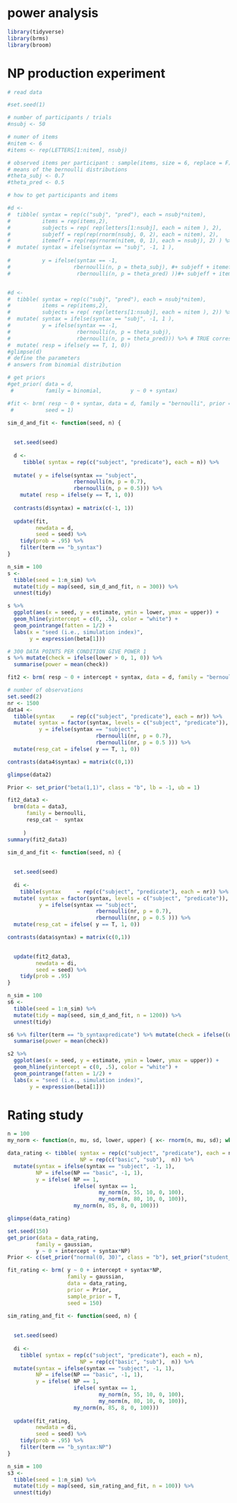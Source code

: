 # power analysis 

``` r
library(tidyverse)
library(brms)
library(broom)
```

# NP production experiment
``` r
# read data

#set.seed(1)

# number of participants / trials
#nsubj <- 50

# numer of items 
#nitem <- 6
#items <- rep(LETTERS[1:nitem], nsubj)

# observed items per participant : sample(items, size = 6, replace = F)
# means of the bernoulli distributions
#theta_subj <- 0.7
#theta_pred <- 0.5

# how to get participants and items

#d <-
#  tibble( syntax = rep(c("subj", "pred"), each = nsubj*nitem),
#          items = rep(items,2),
#          subjects = rep( rep(letters[1:nsubj], each = nitem ), 2),
#          subjeff = rep(rep(rnorm(nsubj, 0, 2), each = nitem), 2),
#          itemeff = rep(rep(rnorm(nitem, 0, 1), each = nsubj), 2) ) %>%
#  mutate( syntax = ifelse(syntax == "subj", -1, 1 ),
          
#          y = ifelse(syntax == -1, 
#                    rbernoulli(n, p = theta_subj), #+ subjeff + itemeff,
#                     rbernoulli(n, p = theta_pred) ))#+ subjeff + itemeff )) 


#d <- 
#  tibble( syntax = rep(c("subj", "pred"), each = nsubj*nitem),
#          items = rep(items,2),
#          subjects = rep( rep(letters[1:nsubj], each = nitem ), 2)) %>%
#  mutate( syntax = ifelse(syntax == "subj", -1, 1 ),
#          y = ifelse(syntax == -1, 
#                     rbernoulli(n, p = theta_subj),
#                     rbernoulli(n, p = theta_pred))) %>% # TRUE corresponds to subordinate response
#  mutate( resp = ifelse(y == T, 1, 0))
#glimpse(d)
# define the parameters
# answers from binomial distribution

# get priors
#get_prior( data = d,
 #          family = binomial,         y ~ 0 + syntax)

#fit <- brm( resp ~ 0 + syntax, data = d, family = "bernoulli", prior = prior(beta(1,1), class = b),
 #          seed = 1)
```

``` r
sim_d_and_fit <- function(seed, n) {
  
  
  set.seed(seed)
  
  d <-
     tibble( syntax = rep(c("subject", "predicate"), each = n)) %>%
        
  mutate( y = ifelse(syntax == "subject", 
                     rbernoulli(n, p = 0.7),
                     rbernoulli(n, p = 0.5))) %>%
    mutate( resp = ifelse(y == T, 1, 0))
  
  contrasts(d$syntax) = matrix(c(-1, 1))
  
  update(fit,
         newdata = d, 
         seed = seed) %>% 
    tidy(prob = .95) %>% 
    filter(term == "b_syntax")
}
```

``` r
n_sim = 100
s <-
  tibble(seed = 1:n_sim) %>% 
  mutate(tidy = map(seed, sim_d_and_fit, n = 300)) %>% 
  unnest(tidy)
```

``` r
s %>% 
  ggplot(aes(x = seed, y = estimate, ymin = lower, ymax = upper)) +
  geom_hline(yintercept = c(0, .5), color = "white") +
  geom_pointrange(fatten = 1/2) +
  labs(x = "seed (i.e., simulation index)",
       y = expression(beta[1]))

# 300 DATA POINTS PER CONDITION GIVE POWER 1
s %>% mutate(check = ifelse(lower > 0, 1, 0)) %>% 
  summarise(power = mean(check))
```

``` r
fit2 <- brm( resp ~ 0 + intercept + syntax, data = d, family = "bernoulli", prior = prior(beta(1,1), class = b), seed = 1)
```




``` r
# number of observations
set.seed(2)
nr <- 1500
data4 <-
  tibble(syntax     = rep(c("subject", "predicate"), each = nr)) %>% 
  mutate( syntax = factor(syntax, levels = c("subject", "predicate")),
          y = ifelse(syntax == "subject", 
                            rbernoulli(nr, p = 0.7),
                            rbernoulli(nr, p = 0.5 ))) %>%
  mutate(resp_cat = ifelse( y == T, 1, 0))

contrasts(data4$syntax) = matrix(c(0,1))

glimpse(data2)

Prior <- set_prior("beta(1,1)", class = "b", lb = -1, ub = 1)

fit2_data3 <-
  brm(data = data3,
      family = bernoulli,
      resp_cat ~  syntax
  
     )
summary(fit2_data3)

sim_d_and_fit <- function(seed, n) {
  
  
  set.seed(seed)
  
  di <-
    tibble(syntax     = rep(c("subject", "predicate"), each = nr)) %>% 
  mutate( syntax = factor(syntax, levels = c("subject", "predicate")),
          y = ifelse(syntax == "subject", 
                            rbernoulli(nr, p = 0.7),
                            rbernoulli(nr, p = 0.5 ))) %>%
  mutate(resp_cat = ifelse( y == T, 1, 0))

contrasts(data$syntax) = matrix(c(0,1))

  
  update(fit2_data3,
         newdata = di, 
         seed = seed) %>% 
    tidy(prob = .95) 
}
```

``` r
n_sim = 100
s6 <-
  tibble(seed = 1:n_sim) %>% 
  mutate(tidy = map(seed, sim_d_and_fit, n = 1200)) %>% 
  unnest(tidy)
```

``` r
s6 %>% filter(term == "b_syntaxpredicate") %>% mutate(check = ifelse((upper < 0), 1, 0)) %>% 
  summarise(power = mean(check))

```

``` r
s2 %>% 
  ggplot(aes(x = seed, y = estimate, ymin = lower, ymax = upper)) +
  geom_hline(yintercept = c(0, .5), color = "white") +
  geom_pointrange(fatten = 1/2) +
  labs(x = "seed (i.e., simulation index)",
       y = expression(beta[1]))
```

# Rating study 
``` r
n = 100
my_norm <- function(n, mu, sd, lower, upper) { x<- rnorm(n, mu, sd); while(any(x<lower | x>upper)) { x <- rnorm(n = n, mean = mu, s = sd) }; return(x)}

data_rating <- tibble( syntax = rep(c("subject", "predicate"), each = n),
                       NP = rep(c("basic", "sub"),  n)) %>% 
  mutate(syntax = ifelse(syntax == "subject", -1, 1),
         NP = ifelse(NP == "basic", -1, 1),
         y = ifelse( NP == 1, 
                     ifelse( syntax == 1,
                             my_norm(n, 55, 10, 0, 100),
                             my_norm(n, 80, 10, 0, 100)),
                     my_norm(n, 85, 8, 0, 100)))

glimpse(data_rating)

set.seed(150)
get_prior(data = data_rating,
         family = gaussian,
         y ~ 0 + intercept + syntax*NP)
Prior <- c(set_prior("normal(0, 30)", class = "b"), set_prior("student_t(3, 10, 5)", class = "sigma"))

fit_rating <- brm( y ~ 0 + intercept + syntax*NP,
                   family = gaussian,
                   data = data_rating,
                   prior = Prior,
                   sample_prior = T,
                   seed = 150)
```

``` r
sim_rating_and_fit <- function(seed, n) {
  
  
  set.seed(seed)
  
  di <-
    tibble( syntax = rep(c("subject", "predicate"), each = n),
                       NP = rep(c("basic", "sub"),  n)) %>% 
  mutate(syntax = ifelse(syntax == "subject", -1, 1),
         NP = ifelse(NP == "basic", -1, 1),
         y = ifelse( NP == 1, 
                     ifelse( syntax == 1,
                             my_norm(n, 55, 10, 0, 100),
                             my_norm(n, 80, 10, 0, 100)),
                     my_norm(n, 85, 8, 0, 100)))
  
  update(fit_rating,
         newdata = di, 
         seed = seed) %>% 
    tidy(prob = .95) %>% 
    filter(term == "b_syntax:NP")
}
```

```r
n_sim = 100
s3 <-
  tibble(seed = 1:n_sim) %>% 
  mutate(tidy = map(seed, sim_rating_and_fit, n = 100)) %>% 
  unnest(tidy)
```